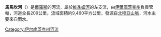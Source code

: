 '''馬馬坎河'''（{{lang-ru|Мамакан}}）是[[俄羅斯|俄羅斯]]的河流，屬於[[維季姆河|維季姆河]]的左支流，由[[伊爾庫茨克州|伊爾庫茨克州]]負責管轄，河道全長209公里，流域面積約9,460平方公里，發源自[[北穆亞山脈|北穆亞山脈]]，河水主要來自雨水。

{{Russia-geo-stub}}

[[Category:伊尔库茨克州河流|Category:伊尔库茨克州河流]]
